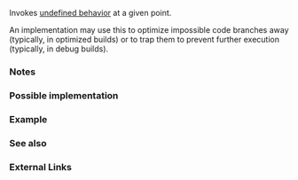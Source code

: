 {{cpp/title|unreachable}}
{{cpp/utility/program/navbar}}
{{ddcl|header=utility|since=c++23|
[[noreturn]] void unreachable();
}}

Invokes [[cpp/language/ub|undefined behavior]] at a given point.

An implementation may use this to optimize impossible code branches away (typically, in optimized builds) or to trap them to prevent further execution (typically, in debug builds).

===Notes===
{{feature test macro|__cpp_lib_unreachable|std=C++23|value=202202L|{{tt|std::unreachable}}}}

===Possible implementation===
{{eq fun
|1=
[[noreturn]] inline void unreachable()
{
    // Uses compiler specific extensions if possible.
    // Even if no extension is used, undefined behavior is still raised by
    // an empty function body and the noreturn attribute.
#if defined(_MSC_VER) &amp;&amp; !defined(__clang__) // MSVC
    __assume(false);
#else // GCC, Clang
    __builtin_unreachable();
#endif
}
}}

===Example===
{{example
|code=
#include &lt;cassert&gt;
#include &lt;cstddef&gt;
#include &lt;cstdint&gt;
#include &lt;utility&gt;
#include &lt;vector&gt;

struct Color { std::uint8_t r, g, b, a; };

// Assume that only restricted set of texture caps is supported.
void generate_texture(std::vector&lt;Color&gt;&amp; tex, std::size_t xy)
{
    switch (xy)
    {
    case 128: [[fallthrough]];
    case 256: [[fallthrough]];
    case 512: /* ... */
        tex.clear();
        tex.resize(xy * xy, Color{0, 0, 0, 0});
        break;
    default:
        std::unreachable();
    }
}

int main()
{
    std::vector&lt;Color&gt; tex;
    generate_texture(tex, 128); // OK
    assert(tex.size() == 128 * 128);
    generate_texture(tex, 32);  // Results in undefined behavior
}
|p=true
|output=
Segmentation fault
}}

===See also===
{{dsc begin}}
{{dsc inc|cpp/language/attributes/dsc assume}}
{{dsc inc|cpp/memory/dsc assume_aligned}}
{{dsc see c|c/program/unreachable}}
{{dsc end}}

===External Links===
{{elink begin}}
{{elink|[https://gcc.gnu.org/onlinedocs/gcc/Other-Builtins.html#index-_005f_005fbuiltin_005funreachable GCC docs: {{tt|__builtin_unreachable}}]}}
{{elink|[https://clang.llvm.org/docs/LanguageExtensions.html#builtin-unreachable Clang docs: {{tt|__builtin_unreachable}}]}}
{{elink|[https://docs.microsoft.com/en-us/cpp/intrinsics/assume MSVC docs: {{tt|__assume}}]}}
{{elink end}}

{{langlinks|cs|de|es|fr|it|ja|ko|pl|pt|ru|zh}}